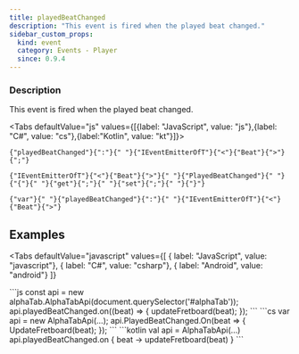 ```yaml
---
title: playedBeatChanged
description: "This event is fired when the played beat changed."
sidebar_custom_props:
  kind: event
  category: Events - Player
  since: 0.9.4
---
```



<SinceBadge since="0.9.4" />

### Description
This event is fired when the played beat changed.

<Tabs defaultValue="js" values={[{label: "JavaScript", value: "js"},{label: "C#", value: "cs"},{label:"Kotlin", value: "kt"}]}>
<TabItem value="js">
<div className="codeBlockContainer"><div className="codeBlockContent"><pre className="codeBlock"><code className="codeBlockLines" style={{"color":"#393A34","backgroundColor":"#f6f8fa"}}><span style={{"color":"#36acaa"}}>{"playedBeatChanged"}</span><span style={{"color":"#393A34"}}>{":"}</span><span style={{"color":"#393A34","backgroundColor":"#f6f8fa"}}>{" "}</span><Link style={{"color":"#36acaa"}} to={"/docs/reference/types/ieventemitteroft/"}>{"IEventEmitterOfT"}</Link><span style={{"color":"#393A34"}}>{"<"}</span><Link style={{"color":"#36acaa"}} to={"/docs/reference/types/model/beat/"}>{"Beat"}</Link><span style={{"color":"#393A34"}}>{">"}</span><span style={{"color":"#393A34"}}>{";"}</span></code></pre></div></div>
</TabItem>
<TabItem value="cs">
<div className="codeBlockContainer"><div className="codeBlockContent"><pre className="codeBlock"><code className="codeBlockLines" style={{"color":"#393A34","backgroundColor":"#f6f8fa"}}><Link style={{"color":"#36acaa"}} to={"/docs/reference/types/ieventemitteroft/"}>{"IEventEmitterOfT"}</Link><span style={{"color":"#393A34"}}>{"<"}</span><Link style={{"color":"#36acaa"}} to={"/docs/reference/types/model/beat/"}>{"Beat"}</Link><span style={{"color":"#393A34"}}>{">"}</span><span style={{"color":"#393A34","backgroundColor":"#f6f8fa"}}>{" "}</span><span style={{"color":"#36acaa"}}>{"PlayedBeatChanged"}</span><span style={{"color":"#393A34","backgroundColor":"#f6f8fa"}}>{" "}</span><span style={{"color":"#393A34"}}>{"{"}</span><span style={{"color":"#393A34","backgroundColor":"#f6f8fa"}}>{" "}</span><span style={{"color":"#00009f"}}>{"get"}</span><span style={{"color":"#393A34"}}>{";"}</span><span style={{"color":"#393A34","backgroundColor":"#f6f8fa"}}>{" "}</span><span style={{"color":"#00009f"}}>{"set"}</span><span style={{"color":"#393A34"}}>{";"}</span><span style={{"color":"#393A34","backgroundColor":"#f6f8fa"}}>{" "}</span><span style={{"color":"#393A34"}}>{"}"}</span></code></pre></div></div>
</TabItem>
<TabItem value="kt">
<div className="codeBlockContainer"><div className="codeBlockContent"><pre className="codeBlock"><code className="codeBlockLines" style={{"color":"#393A34","backgroundColor":"#f6f8fa"}}><span style={{"color":"#00009f"}}>{"var"}</span><span style={{"color":"#393A34","backgroundColor":"#f6f8fa"}}>{" "}</span><span style={{"color":"#36acaa"}}>{"playedBeatChanged"}</span><span style={{"color":"#393A34"}}>{":"}</span><span style={{"color":"#393A34","backgroundColor":"#f6f8fa"}}>{" "}</span><Link style={{"color":"#36acaa"}} to={"/docs/reference/types/ieventemitteroft/"}>{"IEventEmitterOfT"}</Link><span style={{"color":"#393A34"}}>{"<"}</span><Link style={{"color":"#36acaa"}} to={"/docs/reference/types/model/beat/"}>{"Beat"}</Link><span style={{"color":"#393A34"}}>{">"}</span></code></pre></div></div>
</TabItem>
</Tabs>


## Examples

<Tabs
    defaultValue="javascript"
    values={[
      { label: "JavaScript", value: "javascript"},
      { label: "C#", value: "csharp"},
      { label: "Android", value: "android"}
    ]}
>
<TabItem value="javascript">
```js
const api = new alphaTab.AlphaTabApi(document.querySelector('#alphaTab'));
api.playedBeatChanged.on((beat) => {
    updateFretboard(beat);
});
```
</TabItem>
<TabItem value="csharp">
```cs
var api = new AlphaTabApi<MyControl>(...);
api.PlayedBeatChanged.On(beat =>
{
    UpdateFretboard(beat);
});
```
</TabItem>
<TabItem value="android">
```kotlin
val api = AlphaTabApi<MyControl>(...)
api.playedBeatChanged.on { beat ->
    updateFretboard(beat)
}
```
</TabItem>
</Tabs>
